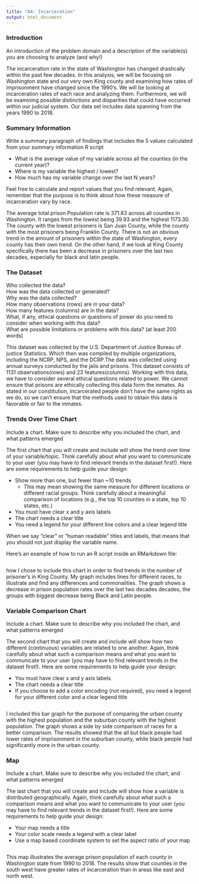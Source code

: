 ```yaml
---
title: "A4: Incarceration"
output: html_document
---
```


### Introduction

An introduction of the problem domain and a description of the variable(s) you are choosing to analyze (and why!)

The incarceration rate in the state of Washington has changed drastically within the past few decades. In this analysis, we will
be focusing on Washington state and our very own King county and examining how rates of imprisonment have changed since the
1990's. We will be looking at incarceration rates of each race and analyzing them. Furthermore, we will be examining possible
distinctions and disparities that could have occurred within our judicial system. Our data set includes data spanning from the
years 1990 to 2018.

### Summary Information

Write a summary paragraph of findings that includes the 5 values calculated from your summary information R script


- What is the average value of my variable across all the counties (in the current year)?
- Where is my variable the highest / lowest?
- How much has my variable change over the last N years?

Feel free to calculate and report values that you find relevant. Again, remember that the purpose is to think about how these measure of incarceration vary by race.

The average total prison Population rate is 371.83 across all counties in Washington. It ranges from the lowest being 39.93 and
the highest 1173.30. The county with the lowest prisoners is San Juan County, while the county with the most prisoners being
Franklin County. There is not an obvious trend in the amount of prisoners within the state of Washington, every county has their
own trend. On the other hand, if we look at King County specifically there has been a decrease in prisoners over the last two
decades, especially for black and latin people.

### The Dataset

Who collected the data?  
How was the data collected or generated?  
Why was the data collected?  
How many observations (rows) are in your data?  
How many features (columns) are in the data?  
What, if any, ethical questions or questions of power do you need to consider when working with this data?  
What are possible limitations or problems with this data?   (at least 200 words)

This dataset was collected by the U.S. Department of Justice Bureau of justice Statistics. Which then was compiled by multiple
organizations, including the NCRP, NPS, and the DCRP.The data was collected using annual surveys conducted by the jails and
prisons. This dataset consists of 1131 obaervations(rows) and 23 features(columns). Working with this data, we have to consider
several ethical questions related to power. We cannot ensure that prisons are ethically collecting this data form the inmates.
As stated in our constitution, incarcerated people don't have the same rights as we do, so we can't ensure that the methods used
to obtain this data is favorable or fair to the inmates.


### Trends Over Time Chart

Include a chart. Make sure to describe why you included the chart, and what patterns emerged

The first chart that you will create and include will show the trend over time of your variable/topic. Think carefully about what you want to communicate to your user (you may have to find relevant trends in the dataset first!). Here are some requirements to help guide your design:

- Show more than one, but fewer than ~10 trends
  - This may mean showing the same measure for different locations or different racial groups. Think carefully about a meaningful comparison of locations (e.g., the top 10 counties in a state, top 10 states, etc.)
- You must have clear x and y axis labels
- The chart needs a clear title 
- You need a legend for your different line colors and a clear legend title

When we say "clear" or "human readable" titles and labels, that means that you should not just display the variable name.

Here's an example of how to run an R script inside an RMarkdown file:

```r
```

how I chose to include this chart in order to find trends in the number of prisoner's in King County. My graph includes lines for different races, to illustrate and find any differences and commonalities. The graph shows a decrease in prison population rates over the last two decades decades, the groups with biggest decrease being Black and Latin people.

### Variable Comparison Chart

Include a chart. Make sure to describe why you included the chart, and what patterns emerged

The second chart that you will create and include will show how two different (continuous) variables are related to one another. Again, think carefully about what
such a comparison means and what you want to communicate to your user (you may have to find relevant trends in the dataset first!). Here are some requirements to help
guide your design:

- You must have clear x and y axis labels
- The chart needs a clear title 
- If you choose to add a color encoding (not required), you need a legend for your different color and a clear legend title

```r
```

I included this bar graph for the purpose of comparing the urban county with the highest population and the suburban county with the highest population. The graph shows a side by side comparison of races for a better comparison. The results showed that the all but black people had lower rates of imprisonment in the suburban county, while black people had significantly more in the urban county.

### Map

Include a chart. Make sure to describe why you included the chart, and what patterns emerged

The last chart that you will create and include will show how a variable is distributed geographically. Again, think carefully about what such a comparison means and what you want to communicate to your user (you may have to find relevant trends in the dataset first!). Here are some requirements to help guide your design:

- Your map needs a title
- Your color scale needs a legend with a clear label
- Use a map based coordinate system to set the aspect ratio of your map
```r
```

This map illustrates the average prison population of each county in Washington state from 1990 to 2018. The results show that counties in the south west have greater rates of incarceration than in areas like east and north west.
